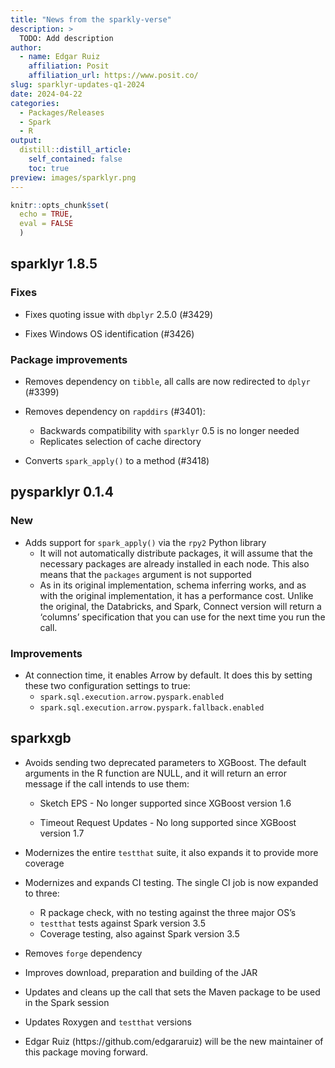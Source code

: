 ```yaml
---
title: "News from the sparkly-verse"
description: >
  TODO: Add description
author:
  - name: Edgar Ruiz
    affiliation: Posit
    affiliation_url: https://www.posit.co/
slug: sparklyr-updates-q1-2024
date: 2024-04-22
categories:
  - Packages/Releases  
  - Spark
  - R
output:
  distill::distill_article:
    self_contained: false
    toc: true
preview: images/sparklyr.png
---
```


```r
knitr::opts_chunk$set(
  echo = TRUE,
  eval = FALSE
  )
```



## sparklyr 1.8.5

### Fixes

- Fixes quoting issue with `dbplyr` 2.5.0 (#3429)

- Fixes Windows OS identification (#3426)

### Package improvements

- Removes dependency on `tibble`, all calls are now redirected to `dplyr` (#3399)

- Removes dependency on `rapddirs` (#3401): 
  - Backwards compatibility with `sparklyr` 0.5 is no longer needed
  - Replicates selection of cache directory 

- Converts `spark_apply()` to a method (#3418)

## pysparklyr 0.1.4

### New

* Adds support for `spark_apply()` via the `rpy2` Python library
  * It will not automatically distribute packages, it will assume that the
  necessary packages are already installed in each node. This also means that
  the `packages` argument is not supported
  * As in its original implementation, schema inferring works, and as with the
  original implementation, it has a performance cost. Unlike the original, the 
  Databricks, and Spark, Connect version will return a 'columns' specification
  that you can use for the next time you run the call.
  
### Improvements

* At connection time, it enables Arrow by default. It does this by setting
these two configuration settings to true: 
  * `spark.sql.execution.arrow.pyspark.enabled`
  * `spark.sql.execution.arrow.pyspark.fallback.enabled`


## sparkxgb 

- Avoids sending two deprecated parameters to XGBoost. The default arguments in
the R function are NULL, and it will return an error message if the call intends
to use them:

  - Sketch EPS - No longer supported since XGBoost version 1.6
  
  - Timeout Request Updates - No long supported since XGBoost version 1.7

- Modernizes the entire `testthat` suite, it also expands it to provide more
coverage


- Modernizes and expands CI testing. The single CI job is now expanded to three:

  - R package check, with no testing against the three major OS's
  - `testthat` tests against Spark version 3.5 
  - Coverage testing, also against Spark version 3.5
  
- Removes `forge` dependency 

- Improves download, preparation and building of the JAR

- Updates and cleans up the call that sets the Maven package to be used in the
Spark session

- Updates Roxygen and `testthat` versions

- Edgar Ruiz (https://github.com/edgararuiz) will be the new maintainer of this
  package moving forward.


